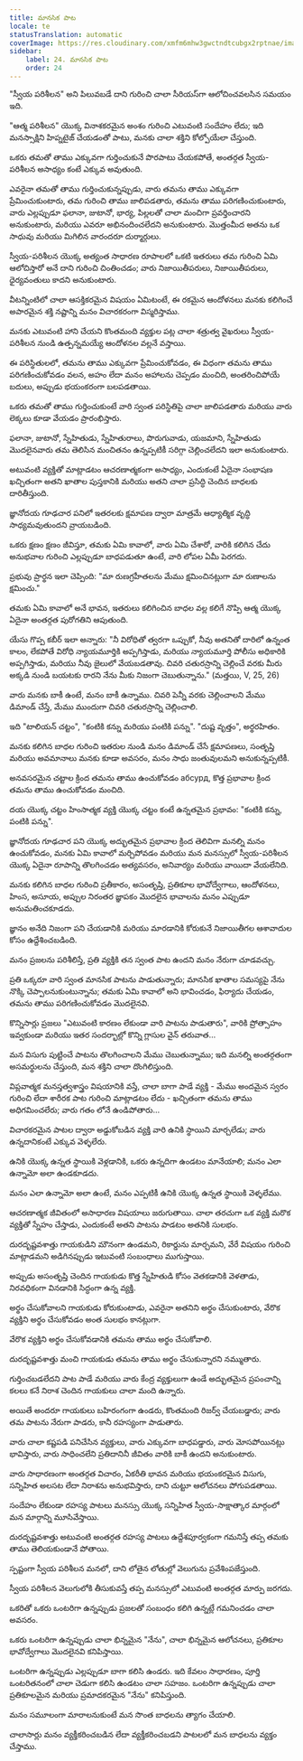 ```yaml
---
title: మానసిక పాట
locale: te
statusTranslation: automatic
coverImage: https://res.cloudinary.com/xmfm6mhw3gwctndtcubgx2rptnae/image/upload/v1740468922/small_cover_tratado_de_psicologia_revolucionaria_a4c0dca4e0.webp
sidebar:
    label: 24. మానసిక పాట
    order: 24
---
```

"స్వీయ పరిశీలన" అని పిలువబడే దాని గురించి చాలా సీరియస్‌గా ఆలోచించవలసిన సమయం ఇది.

"ఆత్మ పరిశీలన" యొక్క వినాశకరమైన అంశం గురించి ఎటువంటి సందేహం లేదు; ఇది మనస్సాక్షిని హిప్నటైజ్ చేయడంతో పాటు, మనకు చాలా శక్తిని కోల్పోయేలా చేస్తుంది.

ఒకరు తమతో తాము ఎక్కువగా గుర్తించుకునే పొరపాటు చేయకపోతే, అంతర్గత స్వీయ-పరిశీలన అసాధ్యం కంటే ఎక్కువ అవుతుంది.

ఎవరైనా తమతో తాము గుర్తించుకున్నప్పుడు, వారు తమను తాము ఎక్కువగా ప్రేమించుకుంటారు, తమ గురించి తాము జాలిపడతారు, తమను తాము పరిగణించుకుంటారు, వారు ఎల్లప్పుడూ ఫలానా, జుటానో, భార్య, పిల్లలతో చాలా మంచిగా ప్రవర్తించారని అనుకుంటారు, మరియు ఎవరూ అభినందించలేదని అనుకుంటారు. మొత్తంమీద అతను ఒక సాధువు మరియు మిగిలిన వారందరూ దుర్మార్గులు.

స్వీయ-పరిశీలన యొక్క అత్యంత సాధారణ రూపాలలో ఒకటి ఇతరులు తమ గురించి ఏమి ఆలోచిస్తారో అనే దాని గురించి చింతించడం; వారు నిజాయితీపరులు, నిజాయితీపరులు, ధైర్యవంతులు కాదని అనుకుంటారు.

వీటన్నింటిలో చాలా ఆసక్తికరమైన విషయం ఏమిటంటే, ఈ రకమైన ఆందోళనలు మనకు కలిగించే అపారమైన శక్తి నష్టాన్ని మనం విచారకరంగా విస్మరిస్తాము.

మనకు ఎటువంటి హాని చేయని కొంతమంది వ్యక్తుల పట్ల చాలా శత్రుత్వ వైఖరులు స్వీయ-పరిశీలన నుండి ఉత్పన్నమయ్యే ఆందోళనల వల్లనే వస్తాయి.

ఈ పరిస్థితులలో, తమను తాము ఎక్కువగా ప్రేమించుకోవడం, ఈ విధంగా తమను తాము పరిగణించుకోవడం వలన, అహం లేదా మనం అహాలను చెప్పడం మంచిది, అంతరించిపోయే బదులు, అప్పుడు భయంకరంగా బలపడతాయి.

ఒకరు తమతో తాము గుర్తించుకుంటే వారి స్వంత పరిస్థితిపై చాలా జాలిపడతారు మరియు వారు లెక్కలు కూడా వేయడం ప్రారంభిస్తారు.

ఫలానా, జుటానో, స్నేహితుడు, స్నేహితురాలు, పొరుగువాడు, యజమాని, స్నేహితుడు మొదలైనవారు తమ తెలిసిన మంచితనం ఉన్నప్పటికీ సరిగ్గా చెల్లించలేదని ఇలా అనుకుంటారు.

అటువంటి వ్యక్తితో మాట్లాడటం ఆచరణాత్మకంగా అసాధ్యం, ఎందుకంటే ఏదైనా సంభాషణ ఖచ్చితంగా అతని ఖాతాల పుస్తకానికి మరియు అతని చాలా ప్రసిద్ధి చెందిన బాధలకు దారితీస్తుంది.

జ్ఞానోదయ గూఢచార పనిలో ఇతరలకు క్షమాపణ ద్వారా మాత్రమే ఆధ్యాత్మిక వృద్ధి సాధ్యమవుతుందని వ్రాయబడింది.

ఒకరు క్షణం క్షణం జీవిస్తూ, తమకు ఏమి కావాలో, వారు ఏమి చేశారో, వారికి కలిగిన చేదు అనుభవాల గురించి ఎల్లప్పుడూ బాధపడుతూ ఉంటే, వారి లోపల ఏమీ పెరగదు.

ప్రభువు ప్రార్థన ఇలా చెప్పింది: "మా రుణగ్రహీతలను మేము క్షమించినట్లుగా మా రుణాలను క్షమించు."

తమకు ఏమి కావాలో అనే భావన, ఇతరులు కలిగించిన బాధల వల్ల కలిగే నొప్పి ఆత్మ యొక్క ఏదైనా అంతర్గత పురోగతిని ఆపుతుంది.

యేసు గొప్ప కబీర్ ఇలా అన్నారు: "నీ విరోధితో త్వరగా ఒప్పుకో, నీవు అతనితో దారిలో ఉన్నంత కాలం, లేకపోతే విరోధి న్యాయమూర్తికి అప్పగిస్తాడు, మరియు న్యాయమూర్తి పోలీసు అధికారికి అప్పగిస్తాడు, మరియు నీవు జైలులో వేయబడతావు. చివరి చతురస్రాన్ని చెల్లించే వరకు మీరు అక్కడి నుండి బయటకు రారని నేను మీకు నిజంగా చెబుతున్నాను." (మత్తయి, V, 25, 26)

వారు మనకు బాకీ ఉంటే, మనం బాకీ ఉన్నాము. చివరి పెన్నీ వరకు చెల్లించాలని మేము డిమాండ్ చేస్తే, మేము ముందుగా చివరి చతురస్రాన్ని చెల్లించాలి.

ఇది "టాలియన్ చట్టం", "కంటికి కన్ను మరియు పంటికి పన్ను". "దుష్ట వృత్తం", అర్థరహితం.

మనకు కలిగిన బాధల గురించి ఇతరుల నుండి మనం డిమాండ్ చేసే క్షమాపణలు, సంతృప్తి మరియు అవమానాలు మనకు కూడా అవసరం, మనం సాధు జంతువులమని అనుకున్నప్పటికీ.

అనవసరమైన చట్టాల క్రింద తమను తాము ఉంచుకోవడం абсурд, కొత్త ప్రభావాల క్రింద తమను తాము ఉంచుకోవడం మంచిది.

దయ యొక్క చట్టం హింసాత్మక వ్యక్తి యొక్క చట్టం కంటే ఉన్నతమైన ప్రభావం: "కంటికి కన్ను, పంటికి పన్ను".

జ్ఞానోదయ గూఢచార పని యొక్క అద్భుతమైన ప్రభావాల క్రింద తెలివిగా మనల్ని మనం ఉంచుకోవడం, మనకు ఏమి కావాలో మర్చిపోవడం మరియు మన మనస్సులో స్వీయ-పరిశీలన యొక్క ఏదైనా రూపాన్ని తొలగించడం అత్యవసరం, అనివార్యం మరియు వాయిదా వేయలేనిది.

మనకు కలిగిన బాధల గురించి ప్రతీకారం, అసంతృప్తి, ప్రతికూల భావోద్వేగాలు, ఆందోళనలు, హింస, అసూయ, అప్పుల నిరంతర జ్ఞాపకం మొదలైన భావాలను మనం ఎప్పుడూ అనుమతించకూడదు.

జ్ఞానం అనేది నిజంగా పని చేయడానికి మరియు మారడానికి కోరుకునే నిజాయితీగల ఆశావాదుల కోసం ఉద్దేశించబడింది.

మనం ప్రజలను పరిశీలిస్తే, ప్రతి వ్యక్తికి తన స్వంత పాట ఉందని మనం నేరుగా చూడవచ్చు.

ప్రతి ఒక్కరూ వారి స్వంత మానసిక పాటను పాడుతున్నారు; మానసిక ఖాతాల సమస్యపై నేను నొక్కి చెప్పాలనుకుంటున్నాను; తమకు ఏమి కావాలో అని భావించడం, ఫిర్యాదు చేయడం, తమను తాము పరిగణించుకోవడం మొదలైనవి.

కొన్నిసార్లు ప్రజలు "ఎటువంటి కారణం లేకుండా వారి పాటను పాడుతారు", వారికి ప్రోత్సాహం ఇవ్వకుండా మరియు ఇతర సందర్భాల్లో కొన్ని గ్లాసుల వైన్ తరువాత...

మన విసుగు పుట్టించే పాటను తొలగించాలని మేము చెబుతున్నాము; ఇది మనల్ని అంతర్గతంగా అసమర్థులను చేస్తుంది, మన శక్తిని చాలా దొంగిలిస్తుంది.

విప్లవాత్మక మనస్తత్వశాస్త్రం విషయానికి వస్తే, చాలా బాగా పాడే వ్యక్తి - మేము అందమైన స్వరం గురించి లేదా శారీరక పాట గురించి మాట్లాడటం లేదు - ఖచ్చితంగా తమను తాము అధిగమించలేరు; వారు గతం లోనే ఉండిపోతారు...

విచారకరమైన పాటల ద్వారా అడ్డుకోబడిన వ్యక్తి వారి ఉనికి స్థాయిని మార్చలేడు; వారు ఉన్నదానికంటే ఎక్కువ వెళ్ళలేరు.

ఉనికి యొక్క ఉన్నత స్థాయికి వెళ్లడానికి, ఒకరు ఉన్నదిగా ఉండటం మానేయాలి; మనం ఎలా ఉన్నామో అలా ఉండకూడదు.

మనం ఎలా ఉన్నామో అలా ఉంటే, మనం ఎప్పటికీ ఉనికి యొక్క ఉన్నత స్థాయికి వెళ్ళలేము.

ఆచరణాత్మక జీవితంలో అసాధారణ విషయాలు జరుగుతాయి. చాలా తరచుగా ఒక వ్యక్తి మరొక వ్యక్తితో స్నేహం చేస్తాడు, ఎందుకంటే అతని పాటను పాడటం అతనికి సులభం.

దురదృష్టవశాత్తు గాయకుడిని మౌనంగా ఉండమని, రికార్డును మార్చమని, వేరే విషయం గురించి మాట్లాడమని అడిగినప్పుడు ఇటువంటి సంబంధాలు ముగుస్తాయి.

అప్పుడు అసంతృప్తి చెందిన గాయకుడు కొత్త స్నేహితుడి కోసం వెతకడానికి వెళతాడు, నిరవధికంగా వినడానికి సిద్ధంగా ఉన్న వ్యక్తి.

అర్థం చేసుకోవాలని గాయకుడు కోరుకుంటాడు, ఎవరైనా అతనిని అర్థం చేసుకుంటారు, వేరొక వ్యక్తిని అర్థం చేసుకోవడం అంత సులభం కానట్లుగా.

వేరొక వ్యక్తిని అర్థం చేసుకోవడానికి తమను తాము అర్థం చేసుకోవాలి.

దురదృష్టవశాత్తు మంచి గాయకుడు తమను తాము అర్థం చేసుకున్నారని నమ్ముతారు.

గుర్తించబడలేదని పాట పాడే మరియు వారు కేంద్ర వ్యక్తులుగా ఉండే అద్భుతమైన ప్రపంచాన్ని కలలు కనే నిరాశ చెందిన గాయకులు చాలా మంది ఉన్నారు.

అయితే అందరూ గాయకులు బహిరంగంగా ఉండరు, కొంతమంది రిజర్వ్ చేయబడ్డారు; వారు తమ పాటను నేరుగా పాడరు, కానీ రహస్యంగా పాడుతారు.

వారు చాలా కష్టపడి పనిచేసిన వ్యక్తులు, వారు ఎక్కువగా బాధపడ్డారు, వారు మోసపోయినట్లు భావిస్తారు, వారు సాధించలేని ప్రతిదానినీ జీవితం వారికి బాకీ ఉందని అనుకుంటారు.

వారు సాధారణంగా అంతర్గత విచారం, ఏకరీతి భావన మరియు భయంకరమైన విసుగు, సన్నిహిత అలసట లేదా నిరాశను అనుభవిస్తారు, దాని చుట్టూ ఆలోచనలు పోగుపడతాయి.

సందేహం లేకుండా రహస్య పాటలు మనస్సు యొక్క సన్నిహిత స్వీయ-సాక్షాత్కార మార్గంలో మన మార్గాన్ని మూసివేస్తాయి.

దురదృష్టవశాత్తు అటువంటి అంతర్గత రహస్య పాటలు ఉద్దేశపూర్వకంగా గమనిస్తే తప్ప తమకు తాము తెలియకుండానే పోతాయి.

స్పష్టంగా స్వీయ పరిశీలన మనలో, దాని లోతైన లోతుల్లో వెలుగును ప్రవేశింపజేస్తుంది.

స్వీయ పరిశీలన వెలుగులోకి తీసుకువస్తే తప్ప మనస్సులో ఎటువంటి అంతర్గత మార్పు జరగదు.

ఒకరితో ఒకరు ఒంటరిగా ఉన్నప్పుడు ప్రజలతో సంబంధం కలిగి ఉన్నట్లే గమనించడం చాలా అవసరం.

ఒకరు ఒంటరిగా ఉన్నప్పుడు చాలా భిన్నమైన "నేను", చాలా భిన్నమైన ఆలోచనలు, ప్రతికూల భావోద్వేగాలు మొదలైనవి కనిపిస్తాయి.

ఒంటరిగా ఉన్నప్పుడు ఎల్లప్పుడూ బాగా కలిసి ఉండరు. ఇది కేవలం సాధారణం, పూర్తి ఒంటరితనంలో చాలా చెడుగా కలిసి ఉండటం చాలా సహజం. ఒంటరిగా ఉన్నప్పుడు చాలా ప్రతికూలమైన మరియు ప్రమాదకరమైన "నేను" కనిపిస్తుంది.

మనం సమూలంగా మారాలనుకుంటే మన సొంత బాధలను త్యాగం చేయాలి.

చాలాసార్లు మనం వ్యక్తీకరించబడిన లేదా వ్యక్తీకరించబడని పాటలలో మన బాధలను వ్యక్తం చేస్తాము.

